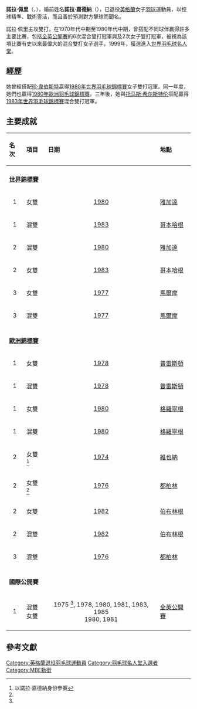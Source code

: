{{noteTA|G1=Badminton}}
{{Infobox 羽球選手
| playername              = 諾拉·佩里
| romanizedname           = {{lang|en|Nora Perry}}
| image                   = File:Nora Perry and Karen Puttick 2.jpg
| size                    = 
| caption                 = 諾拉·佩里（左前）與[[凱倫·查普曼|凱倫·查普曼]]（右前）
| birth_name              = 諾拉·嘉德納<br/>{{lang|en|Nora Gardner}}
| date_of_birth           = {{birth date and age|1954|6|15}}
| place_of_birth          = 
| date_of_death           = 
| place_of_death          = 
| residence               = 
| height                  = 
| weight                  = 
| country                 = {{ENG}}
| years_started           = 
| years_retired           = 
| intldebut               = 
| coach                   = 
| handedness              = 
| event                   = 雙打
| highest_ranking         = 
| date_of_highest_ranking = 
| current_ranking         = 
| date_of_current_ranking = 
| played                  = 
| titles                  = [[File:Gold_medal_world_centered-2.svg|15px]] [[世界羽毛球錦標賽|世錦賽]]：1（女雙）<br/>[[File:Gold_medal_world_centered-2.svg|15px]] [[世界羽毛球錦標賽|世錦賽]]：1（混雙）<br/>[[File:Simple_silver_cup.svg|15px]] [[羽毛球世界盃|世界盃]]：1（混雙）
| bwf_profile             = 6B03E3F3-30ED-42DB-B1CA-6B1955573E84
| bwf_id                  = 438
| updated                 = 
| medaltemplates          =
{{MedalSport | 女子[[羽毛球|羽毛球]]}}
{{MedalCountry|{{flag|GBR}}}}
{{MedalCompetition| [[世界運動會|世界運動會]]}}
{{MedalSilver| [[1981年世界運動會羽球比賽|1981 聖塔克拉拉]] | 女子雙打}}
{{MedalSilver| 1981 聖塔克拉拉 | 混合雙打}}
{{MedalCountry|{{flag|ENG}}}}
{{MedalCompetition| [[世界羽毛球锦标赛|世界锦标赛]]}}
{{MedalBronze| [[1977年世界羽毛球錦標賽|1977 馬爾默]] | 女子雙打}}
{{MedalBronze| 1977 馬爾默 | 混合雙打}}
{{MedalGold  | [[1980年世界羽毛球錦標賽|1980 雅加達]] | 女子雙打}}
{{MedalSilver| 1980 雅加達 | 混合雙打}}
{{MedalSilver| [[1983年世界羽毛球錦標賽|1983 哥本哈根]] | 女子雙打}}
{{MedalGold  | 1983 哥本哈根 | 混合雙打}}
{{MedalCompetition| [[羽毛球世界盃|世界盃]]}}
{{MedalBronze| [[1980年羽毛球世界盃|1980 京都]] | 女子雙打}}
{{MedalBronze| [[1984年羽毛球世界盃|1984 雅加達]] | 女子雙打}}
{{MedalGold  | 1984 雅加達 | 混合雙打}}
{{MedalSilver| [[1985年羽毛球世界盃|1985 雅加達]] | 混合雙打}}
{{MedalCompetition| [[尤伯杯|尤伯杯]]}}
{{MedalSilver| [[1984年優霸盃|1984 吉隆坡]] | 女子團體}}
{{MedalCompetition| [[大英國協運動會羽球比賽|大英國協運動會]]}}
{{MedalSilver| [[1974年大英國協運動會羽球比賽|1974 基督城]] | 混合雙打}}
{{MedalGold  | [[1978年大英國協運動會羽球比賽|1978 愛德蒙頓]] | 混合團體}}
{{MedalGold  | 1978 愛德蒙頓 | 女子雙打}}
{{MedalGold  | 1978 愛德蒙頓 | 混合雙打}}
{{MedalCompetition| [[歐洲羽毛球锦标赛|歐洲锦标赛]]}}
{{MedalSilver| [[1974年歐洲羽毛球錦標賽|1974 維也納]] | 女子雙打}}
{{MedalSilver| [[1976年歐洲羽毛球錦標賽|1976 都柏林]] | 女子雙打}}
{{MedalBronze| 1976 都柏林 | 混合雙打}}
{{MedalGold  | [[1978年歐洲羽毛球錦標賽|1978 普雷斯頓]] | 女子雙打}}
{{MedalGold  | 1978 普雷斯頓 | 混合雙打}}
{{MedalGold  | [[1980年歐洲羽毛球錦標賽|1980 格羅寧根]] | 女子雙打}}
{{MedalGold  | 1980 格羅寧根 | 混合雙打}}
{{MedalSilver| [[1982年歐洲羽毛球錦標賽|1982 伯布林根]] | 女子雙打}}
{{MedalSilver| 1982 伯布林根 | 混合雙打}}
{{MedalCompetition| [[歐洲羽毛球混合團體锦标赛|歐洲混合團體锦标赛]]}}
{{MedalGold  | [[1974年歐洲羽毛球錦標賽|1974 維也納]] | 混合團體}}
{{MedalSilver| [[1976年歐洲羽毛球錦標賽|1976 都柏林]] | 混合團體}}
{{MedalGold  | [[1978年歐洲羽毛球錦標賽|1978 普雷斯頓]] | 混合團體}}
{{MedalSilver| [[1980年歐洲羽毛球錦標賽|1980 格羅寧根]] | 混合團體}}
{{MedalGold  | [[1982年歐洲羽毛球錦標賽|1982 伯布林根]] | 混合團體}}
{{MedalCompetition| [[歐洲青年羽毛球錦標賽|歐洲青年錦標賽]]}}
{{MedalSilver| 1971 哥特瓦爾德夫 | 女子雙打}}
{{MedalSilver| 1971 哥特瓦爾德夫 | 混合雙打}}
}}
'''諾拉·佩里'''{{MBE}}（{{lang|en|Nora Perry}}，{{bd|1954年|6月15日||}}），婚前姓名'''諾拉·嘉德納'''（{{lang|en|Nora Gardner}}），已退役[[英格蘭|英格蘭]]女子[[羽球|羽球]]運動員，以控球精準、戰術霊活，而且善於預測對方擊球而聞名。

諾拉·佩里主攻雙打，在1970年代中期至1980年代中期，曾搭配不同球伴贏得許多主要比賽，包括[[全英羽毛球公开锦标赛|全英公開賽]]的6次混合雙打冠軍與及2次女子雙打冠軍，被視為該項比賽有史以來最偉大的混合雙打女子選手。1999年，獲選進入[[世界羽毛球名人堂|世界羽毛球名人堂]]。

==經歷==
她曾經搭配[[珍·韋伯斯特_(羽毛球運動員)|珍·韋伯斯特]]贏得[[1980年世界羽毛球錦標賽|1980年世界羽毛球錦標賽]]女子雙打冠軍。同一年度，她們也贏得[[1980年歐洲羽毛球錦標賽|1980年歐洲羽毛球錦標賽]]。三年後，她與[[托马斯·希尔斯特伦|托马斯·希尔斯特伦]]搭配贏得[[1983年世界羽毛球錦標賽|1983年世界羽毛球錦標賽]]混合雙打冠軍。

==主要成就==
{| class="wikitable" width="600px" style="font-size: 95%;"
!align="left"|名次
!align="left"|項目
!align="left"|日期
!align="left"|地點
|-
|- bgcolor="#F0F8FF"
|align="left" colspan="4"|'''[[世界羽毛球錦標賽|世界錦標賽]]'''
|-
|align="center" bgcolor="#ffd700"|1
|align="left"|女雙
|align="center"|[[1980年世界羽毛球錦標賽|1980]]
|align="left"|{{INA}}[[雅加達|雅加達]]
|-
|align="center" bgcolor="#ffd700"|1
|align="left"|混雙
|align="center"|[[1983年世界羽毛球錦標賽|1983]]
|align="left"|{{DEN}}[[哥本哈根|哥本哈根]]
|-
|align="center" bgcolor="#c0c0c0"|2
|align="left"|混雙
|align="center"|[[1980年世界羽毛球錦標賽|1980]]
|align="left"|{{INA}}[[雅加達|雅加達]]
|-
|align="center" bgcolor="#c0c0c0"|2
|align="left"|女雙
|align="center"|[[1983年世界羽毛球錦標賽|1983]]
|align="left"|{{DEN}}[[哥本哈根|哥本哈根]]
|-
|align="center" bgcolor="#b8860b"|3
|align="left"|女雙
|align="center"|[[1977年世界羽毛球錦標賽|1977]]
|align="left"|{{SWE}}[[馬爾摩|馬爾摩]]
|-
|align="center" bgcolor="#b8860b"|3
|align="left"|混雙
|align="center"|[[1977年世界羽毛球錦標賽|1977]]
|align="left"|{{SWE}}[[馬爾摩|馬爾摩]]
|-
|- bgcolor="#F0F8FF"
|align="left" colspan="4"|'''[[歐洲羽毛球錦標賽|歐洲錦標賽]]'''
|-
|align="center" bgcolor="#ffd700"|1
|align="left"|女雙
|align="center"|[[1978年歐洲羽毛球錦標賽|1978]]
|align="left"|{{ENG}}[[普雷斯頓|普雷斯頓]]
|-
|align="center" bgcolor="#ffd700"|1
|align="left"|混雙
|align="center"|[[1978年歐洲羽毛球錦標賽|1978]]
|align="left"|{{ENG}}[[普雷斯頓|普雷斯頓]]
|-
|align="center" bgcolor="#ffd700"|1
|align="left"|女雙
|align="center"|[[1980年歐洲羽毛球錦標賽|1980]]
|align="left"|{{NED}}[[格羅寧根|格羅寧根]]
|-
|align="center" bgcolor="#ffd700"|1
|align="left"|混雙
|align="center"|[[1980年歐洲羽毛球錦標賽|1980]]
|align="left"|{{NED}}[[格羅寧根|格羅寧根]]
|-
|align="center" bgcolor="#c0c0c0"|2
|align="left"|女雙 <ref name="Nora Gardner">以諾拉·嘉德納身份參賽</ref>
|align="center"|[[1974年歐洲羽毛球錦標賽|1974]]
|align="left"|{{AUT}}[[維也納|維也納]]
|-
|align="center" bgcolor="#c0c0c0"|2
|align="left"|女雙 <ref name="Nora Gardner"/>
|align="center"|[[1976年歐洲羽毛球錦標賽|1976]]
|align="left"|{{IRL}}[[都柏林|都柏林]]
|-
|align="center" bgcolor="#c0c0c0"|2
|align="left"|女雙
|align="center"|[[1982年歐洲羽毛球錦標賽|1982]]
|align="left"|{{GER}}[[伯布林根|伯布林根]]
|-
|align="center" bgcolor="#c0c0c0"|2
|align="left"|混雙
|align="center"|[[1982年歐洲羽毛球錦標賽|1982]]
|align="left"|{{GER}}[[伯布林根|伯布林根]]
|-
|align="center" bgcolor="#b8860b"|3
|align="left"|混雙
|align="center"|[[1976年歐洲羽毛球錦標賽|1976]]
|align="left"|{{IRL}}[[都柏林|都柏林]]
|-
|- bgcolor="#F0F8FF"
|align="left" colspan="4"|'''國際公開賽'''
|-
|align="center" bgcolor="#ffd700"|1
|align="left"|混雙 <br/> 女雙
|align="center"|1975 <ref name="Nora Gardner"/>, 1978, 1980, 1981, 1983, 1985 <br/> 1980, 1981
|align="left"|[[全英羽毛球公開賽|全英公開賽]]
|}

==參考文獻==
{{reflist}}

{{世界羽毛球錦標賽女雙冠軍}}
{{世界羽毛球錦標賽混雙冠軍}}

{{DEFAULTSORT:Perry, Nora}}
[[Category:英格蘭退役羽毛球運動員|Category:英格蘭退役羽毛球運動員]]
[[Category:羽毛球名人堂入選者|Category:羽毛球名人堂入選者]]
[[Category:MBE勳銜|Category:MBE勳銜]]